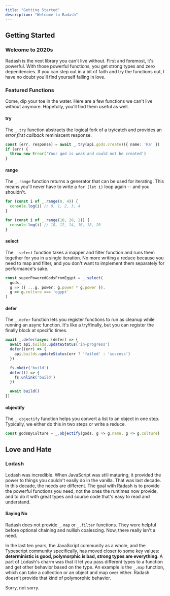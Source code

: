 ```yaml
---
title: "Getting Started"
description: "Welcome to Radash"
---
```


## Getting Started

### Welcome to 2020s

Radash is the next library you can't live without. First and foremost, it's powerful. With those 
powerful functions, you get strong types and zero dependencies. If you can step out in a bit of 
faith and try the functions out, I have no doubt you'll find yourself falling in love.

### Featured Functions

Come, dip your toe in the water. Here are a few functions we can't live without anymore.
Hopefully, you'll find them useful as well.

#### try
The `_.try` function abstracts the logical fork of a try/catch and provides an _error
first callback_ reminiscent response.

```ts
const [err, response] = await _.try(api.gods.create)({ name: 'Ra' })
if (err) {
  throw new Error('Your god is weak and could not be created')
}
```

#### range
The `_.range` function returns a generator that can be used for iterating. This means you'll
never have to write a `for (let i)` loop again -- and you shouldn't.

```ts
for (const i of _.range(0, 4)) {
  console.log(i) // 0, 1, 2, 3, 4
}

for (const i of _.range(10, 20, 2)) {
  console.log(i) // 10, 12, 14, 16, 18, 20
}
```

#### select
The `_.select` function takes a mapper and filter function and runs them together for you in
a single iteration. No more writing a reduce because you need to map and filter, and you don't
want to implement them separately for performance's sake.

```ts
const superPoweredGodsFromEgypt = _.select(
  gods, 
  g => ({ ...g, power: g.power * g.power }), 
  g => g.culture === 'egypt'
)
```

#### defer
The `_.defer` function lets you register functions to run as cleanup while running an async function. It's 
like a try/finally, but you can register the finally block at specific times.

```ts
await _.defer(async (defer) => {
  await api.builds.updateStatus('in-progress')
  defer((err) => {
    api.builds.updateStatus(err ? 'failed' : 'success')
  })

  fs.mkdir('build')
  defer(() => {
    fs.unlink('build')
  })

  await build()
})
```

#### objectify
The `_.objectify` function helps you convert a list to an object in one step. Typically, we either do this
in two steps or write a reduce.

```ts
const godsByCulture = _.objectify(gods, g => g.name, g => g.culture)
```

## Love and Hate

### Lodash

Lodash was incredible. When JavaScript was still maturing, it provided the power to things you couldn't
easily do in the vanilla. That was last decade. In this decade, the needs are different. The goal with Radash
is to provide the powerful functions you need, not the ones the runtimes now provide, and to do it with great types
and source code that's easy to read and understand.

#### Saying No

Radash does not provide `_.map` or `_.filter` functions. They were helpful before optional chaining and nullish coalescing.
Now, there really isn't a need.  

In the last ten years, the JavaScript community as a whole, and the Typescript community specifically, has moved
closer to some key values: **deterministic is good, polymorphic is bad, strong types are everything**. A part of Lodash's
charm was that it let you pass different types to a function and get other behavior based on the type. An example 
is the `_.map` function, which can take a collection or an object and map over either. Radash doesn't provide that
kind of polymorphic behavior.  

Sorry, not sorry.
